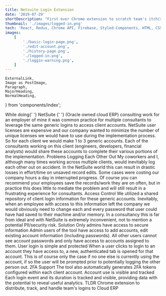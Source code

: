 ```yaml
---
title: Netsuite Login Extension
date: '2019-07-29'
shortDescription: "First ever Chrome extension to scratch team's itch(s)"
thumbnail: './images/logged-in.png'
tech: 'React, Redux, Chrome API, Firebase, Styled-Components, HTML, CSS'
images:
    [
        './basic-login-page.png',
        './edit-account.png',
        './history-page.png',
        './logged-in.png',
        './loggin-warning.png',
    ]
---
```


    ExternalLink,
    Image as PostImage,
    Paragraph,
    MajorHeading,
    NormalHeading,
} from 'components/index';

<PostImage src='basic-login-page.png' dir='netsuite-login-extension' />
<Paragraph>
    While doing{' '}
    <ExternalLink to='https://www.netsuite.com/portal/home.shtml'>
        NetSuite
    </ExternalLink>{' '}
    (Oracle owned cloud ERP) consulting work for an employer of mine it was
    common practice for multiple consultants to leverage the same generic logins
    to access client accounts.
</Paragraph>
<Paragraph>
    NetSuite user licenses are expensive and our company wanted to minimize the
    number of unique licenses we would have to use during the implementation
    process. So for each client we would make 1 to 3 generic accounts.
</Paragraph>
<Paragraph>
    Each of the consultants working on this client (engineers, developers,
    financial analysts) would share these accounts to complete their various
    portions of the implementation.
</Paragraph>
<MajorHeading>Problems</MajorHeading>
<NormalHeading>Logging Each Other Out</NormalHeading>
<PostImage src='loggin-warning.png' dir='netsuite-login-extension' />
<Paragraph>
    My coworkers and I, although many times working across multiple clients,
    would inevitably log each other out on accident. In the NetSuite world this
    can result in drastic losses in effort/time on unsaved record edits. Some
    cases were costing our company hours a day in interrupted progress.
</Paragraph>
<Paragraph>
    Of course you can recommend your employees save the records/work they are on
    often, but in practice this does little to mediate the problem and will
    still result in a frustrating experience for consultants.
</Paragraph>
<NormalHeading>Access Control</NormalHeading>
<Paragraph>
    We utilized a shared repository of client login information for these
    generic accounts. Inevitably, when an employee with access to this
    information left the company we would obviously need to change each and
    every password that user could have had saved to their machine and/or
    memory.
</Paragraph>
<Paragraph>
    In a consultancy this is far from ideal and with NetSuite is extremely
    inconvenient, not to mention a potential PII/security risk.
</Paragraph>
<MajorHeading>Solution</MajorHeading>
<NormalHeading>Only admins have access to secure information</NormalHeading>
<PostImage src='edit-account.png' dir='netsuite-login-extension' />
<Paragraph>
    Admin users of the tool have access to add accounts, edit existing account
    information (including passwords). All other users cannot see account
    passwords and only have access to accounts assigned to them.
</Paragraph>
<NormalHeading>User login is simple and protected</NormalHeading>
<Paragraph>
    When a user clicks to login to an account they have access to, a new,
    authenticated tab is opened for that account. This is of course only the
    case if no one else is currently using the account, if so the user will be
    prompted prior to potentially logging the other person out.
</Paragraph>
<PostImage src='logged-in.png' dir='netsuite-login-extension' />
<NormalHeading>2FA Support</NormalHeading>
<Paragraph>
    The tool also automatically generates 2FA tokens configured within each
    client account.
</Paragraph>
<NormalHeading>Account use is visible and tracked</NormalHeading>
<PostImage src='history-page.png' dir='netsuite-login-extension' />
<Paragraph>
    Each login event and its duration is tracked and visible, providing data
    with the potential to reveal useful analytics.
</Paragraph>
<MajorHeading>TLDR</MajorHeading>
Chrome extension to distribute, track, and handle team's logins to Cloud ERP
